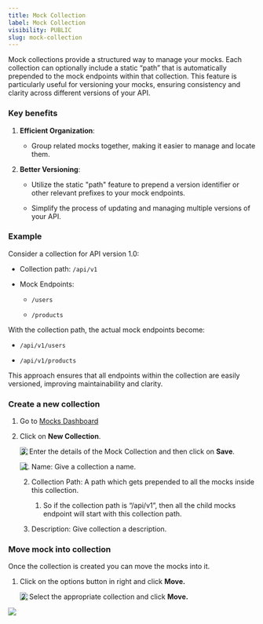 ```yaml
---
title: Mock Collection
label: Mock Collection
visibility: PUBLIC
slug: mock-collection
---
```


Mock collections provide a structured way to manage your mocks. Each collection can optionally include a static “path” that is automatically prepended to the mock endpoints within that collection. This feature is particularly useful for versioning your mocks, ensuring consistency and clarity across different versions of your API.

### Key benefits

1. **Efficient Organization**:

   * Group related mocks together, making it easier to manage and locate them.

2) **Better Versioning**:

   * Utilize the static "path" feature to prepend a version identifier or other relevant prefixes to your mock endpoints.

   * Simplify the process of updating and managing multiple versions of your API.

### Example

Consider a collection for API version 1.0:

* Collection path: `/api/v1`

- Mock Endpoints:

  * `/users`

  * `/products`

With the collection path, the actual mock endpoints become:

* `/api/v1/users`

- `/api/v1/products`

This approach ensures that all endpoints within the collection are easily versioned, improving maintainability and clarity.

### Create a new collection

1. Go to [Mocks Dashboard](https://app.requestly.io/mock-server/apis)

2) Click on **New Collection**.

   <Image src="https://imagedelivery.net/IEMzXmjRvW0g933AN5ejrA/wwwnotionso-image-prod-files-secures3us-west-2amazonawscom-8e04dd23-74cd-4c44-8158-4238eac359d1-8d23ae41-494d-44c0-b26f-4154fe58c9d0-ss-2_37png/public" align="left" />

3. Enter the details of the Mock Collection and then click on **Save**.

   <Image src="https://imagedelivery.net/IEMzXmjRvW0g933AN5ejrA/wwwnotionso-image-prod-files-secures3us-west-2amazonawscom-8e04dd23-74cd-4c44-8158-4238eac359d1-886722ed-804e-4981-886e-74245711db65-ss-2_38png/public" align="left" />

   1. Name: Give a collection a name.

   2. Collection Path: A path which gets prepended to all the mocks inside this collection.

      1. So if the collection path is “/api/v1”, then all the child mocks endpoint will start with this collection path.

   3. Description: Give collection a description.

### Move mock into collection

Once the collection is created you can move the mocks into it.

1. Click on the options button in right and click **Move.**

   <Image src="https://imagedelivery.net/IEMzXmjRvW0g933AN5ejrA/wwwnotionso-image-prod-files-secures3us-west-2amazonawscom-8e04dd23-74cd-4c44-8158-4238eac359d1-0f2454b5-c232-4ea2-8486-9b6e16f55ddc-ss-2_39png/public" align="left" />

2. Select the appropriate collection and click **Move.**

<Image src="https://imagedelivery.net/IEMzXmjRvW0g933AN5ejrA/wwwnotionso-image-prod-files-secures3us-west-2amazonawscom-8e04dd23-74cd-4c44-8158-4238eac359d1-95a50288-3306-4592-bcfc-96f0f43bac53-ss-2_40png/public" align="left" />
